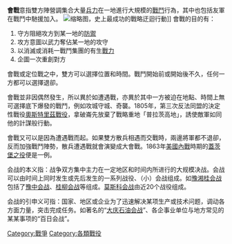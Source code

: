 {{軍事}}
'''會戰'''意指雙方陣營調集合大量[[兵力|兵力]]在一地進行大規模的[[戰鬥|戰鬥]]行為，其中也包括友軍在戰鬥中馳援加入。
[[File:Charles_Thévenin_-_Reddition_de_la_ville_d'Ulm.jpg|缩略图]]，史上最成功的戰略迂迴行動]]
會戰的目的有： 
#守方阻絕攻方到某一地的[[防禦|防禦]]
#攻方意圖以武力奪佔某一地的攻守 
#以消滅或消耗一戰鬥集團的有生[[戰力|戰力]]
#企圖一次重創對方

會戰或定位戰之中，雙方可以選擇位置和時間。戰鬥開始前或開始後不久，任何一方都可以選擇退卻。

會戰並非因偶然發生，所以異於如遭遇戰，亦異於其中一方被迫在地點、時間上無可選擇底下爆發的戰鬥，例如攻城守城、奇襲。1805年，第三次反法同盟的決定性戰役[[奧斯特里茲戰役|奧斯特里茲戰役]]，拿破崙先放棄了戰略重地「普拉茨高地」，誘使敵軍如同他的計謀般行動。

會戰又可以是因為遭遇戰而起。如果雙方散兵相遇而交戰時，兩邊將軍都不退卻，反而加強戰鬥陣勢，散兵遭遇戰就會演變成大會戰。1863年[[美國內戰|美國內戰]]時期的[[蓋茨堡之役|蓋茨堡之役]]便是一例。

会战的本义指：战争双方集中主力在一定地区和时间内所进行的大规模决战。会战可以由时间上同时发生或先后发生的一系列战役、（小）会战组成。如[[豫湘桂会战|豫湘桂会战]]包括了[[豫中会战|豫中会战]]、[[桂柳会战|桂柳会战]]等组成。[[莫斯科会战|莫斯科会战]]由近20个战役组成。

会战的引申义可指：国家、地区或企业为了迅速解决某项生产或技术问题，调动各方面力量，突击完成任务。如著名的“[[大庆石油会战|大庆石油会战]]”、各企事业单位与地方常见的某某事项的“百日会战”。


{{Authority control}}
[[Category:戰爭|Category:戰爭]]
[[Category:各類戰役|Category:各類戰役]]
{{military-stub}}
